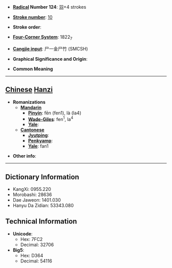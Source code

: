 * '''[[Wiktionary:Chinese radical index| Radical]] Number 124''': [[Wiktionary:Chinese radical index 羽|羽]]+4 strokes

* '''[[Wiktionary:Chinese total strokes index|Stroke number]]''': [[Wiktionary:Chinese total strokes index 10|10]]

* '''Stroke order''': 

* '''[[Wiktionary:Chinese four corner index|Four-Corner System]]''': 1822<sub>7</sub>

* '''[[Wiktionary:Chinese Cangjie index|Cangjie input]]''': 尸一金尸竹 (SMCSH)

* '''Graphical Significance and Origin''': 

* '''Common Meaning'''

----

== [[Chinese]] [[Hanzi]] ==

* '''Romanizations'''
** '''[[Mandarin]]'''
*** '''[[Pinyin]]''': fēn (fen1), là (la4)
*** '''[[Wade-Giles]]''': fen<sup>1</sup>, la<sup>4</sup>
*** '''[[Yale]]''': 
** '''[[Cantonese]]'''
*** '''[[Jyutping]]''':
*** '''[[Penkyamp]]''': 
*** '''[[Yale]]''': fan1

* '''Other info''': 

----

== Dictionary Information ==

* KangXi: 0955.220
* Morobashi: 28636
* Dae Jaweon: 1401.030
* Hanyu Da Zidian: 53343.080

== Technical Information ==

* '''Unicode''':
** Hex: 7FC2
** Decimal: 32706
* '''Big5''':
** Hex: D364
** Decimal: 54116